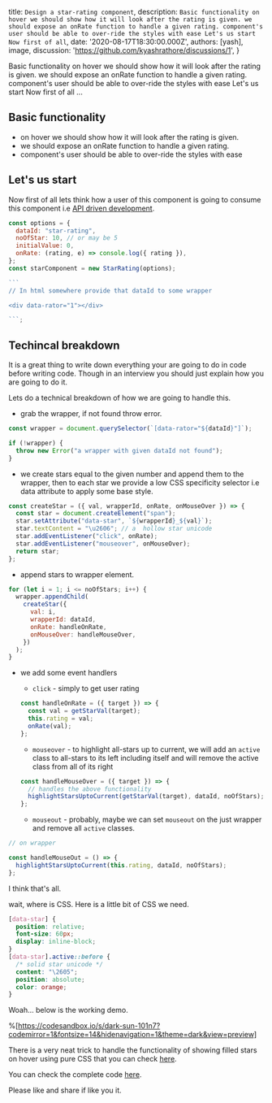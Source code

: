 
  title: `Design a star-rating component`,
  description: `Basic functionality on hover we should show how it will look after the rating is given. we should expose an onRate function to handle a given rating. component's user should be able to over-ride the styles with ease Let's us start Now first of all`,
  date: '2020-08-17T18:30:00.000Z',
  authors: [yash],
  image,
  discussion: 'https://github.com/kyashrathore/discussions/1',
}

<!--excerpt-->
Basic functionality on hover we should show how it will look after the rating is given. we should expose an onRate function to handle a given rating. component's user should be able to over-ride the styles with ease Let's us start Now first of all ...
<!--/excerpt-->

## Basic functionality

- on hover we should show how it will look after the rating is given.
- we should expose an onRate function to handle a given rating.
- component's user should be able to over-ride the styles with ease

## Let's us start

Now first of all lets think how a user of this component is going to consume this component i.e [API driven development](https://kamleshchandnani.com/articles/api-driven-development-for-building-components).

````js
const options = {
  dataId: "star-rating",
  noOfStar: 10, // or may be 5
  initialValue: 0,
  onRate: (rating, e) => console.log({ rating }),
};
const starComponent = new StarRating(options);

```
// In html somewhere provide that dataId to some wrapper

<div data-rator="1"></div>

```;
````

## Techincal breakdown

It is a great thing to write down everything your are going to do in code before writing code. Though in an interview you should just explain how you are going to do it.

Lets do a technical breakdown of how we are going to handle this.

- grab the wrapper, if not found throw error.

```js
const wrapper = document.querySelector(`[data-rator="${dataId}"]`);

if (!wrapper) {
  throw new Error("a wrapper with given dataId not found");
}
```

- we create stars equal to the given number and append them to the wrapper, then to each star we provide a low CSS specificity selector i.e data attribute to apply some base style.

```js
const createStar = ({ val, wrapperId, onRate, onMouseOver }) => {
  const star = document.createElement("span");
  star.setAttribute("data-star", `${wrapperId}_${val}`);
  star.textContent = "\u2606"; // a  hollow star unicode
  star.addEventListener("click", onRate);
  star.addEventListener("mouseover", onMouseOver);
  return star;
};
```

- append stars to wrapper element.

```js
for (let i = 1; i <= noOfStars; i++) {
  wrapper.appendChild(
    createStar({
      val: i,
      wrapperId: dataId,
      onRate: handleOnRate,
      onMouseOver: handleMouseOver,
    })
  );
}
```

- we add some event handlers

  - `click` - simply to get user rating

  ```js
  const handleOnRate = ({ target }) => {
    const val = getStarVal(target);
    this.rating = val;
    onRate(val);
  };
  ```

  - `mouseover` - to highlight all-stars up to current, we will add an `active` class to all-stars to its left including itself and will remove the active class from all of its right

  ```js
  const handleMouseOver = ({ target }) => {
    // handles the above functionality
    highlightStarsUptoCurrent(getStarVal(target), dataId, noOfStars);
  };
  ```

  - `mouseout` - probably, maybe we can set `mouseout` on the just wrapper and remove all `active` classes.

```js
// on wrapper

const handleMouseOut = () => {
  highlightStarsUptoCurrent(this.rating, dataId, noOfStars);
};
```

I think that's all.

wait, where is CSS.
Here is a little bit of CSS we need.

```css
[data-star] {
  position: relative;
  font-size: 60px;
  display: inline-block;
}
[data-star].active::before {
  /* solid star unicode */
  content: "\2605";
  position: absolute;
  color: orange;
}
```

Woah... below is the working demo.

%[https://codesandbox.io/s/dark-sun-101n7?codemirror=1&fontsize=14&hidenavigation=1&theme=dark&view=preview]

There is a very neat trick to handle the functionality of showing filled stars on hover using pure CSS that you can check [here](https://css-tricks.com/star-ratings/).

You can check the complete code [here](https://github.com/kyashrathore/frontend-interveiw-guide/tree/master/design-a-star-rating-component).

Please like and share if like you it.







